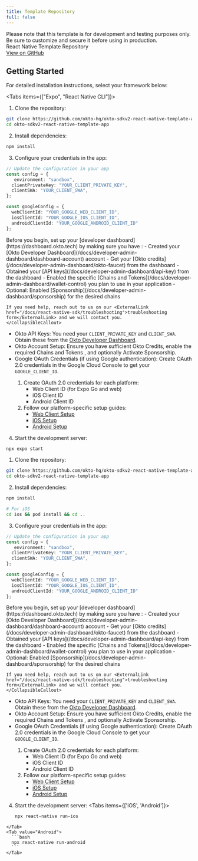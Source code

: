 ```yaml
---
title: Template Repository
full: false
---
```



<Callout type="warn" title="Customize Before Production">
Please note that this template is for development and testing purposes only. Be sure to customize and secure it before using in production.
</Callout>

<div className="bg-white dark:bg-[#1a1a1e] rounded-lg shadow-sm border border-gray-200 dark:border-[#2b2b2c] p-4 w-full my-4">
  <div className="flex items-center justify-between">
    <span className="text-base font-semibold text-gray-900 dark:text-gray-100">React Native Template Repository</span>
    <div className="flex gap-3">
      <a
        href="https://github.com/okto-hq/okto-sdkv2-react-native-template-app"
        target="_blank"
        rel="noopener noreferrer"
        className="no-underline px-4 py-2 bg-blue-600 hover:bg-blue-700 text-white text-sm font-medium rounded-lg transition-colors min-w-[120px] text-center"
      >
        View on GitHub
      </a>
    </div>
  </div>
</div>

## Getting Started

For detailed installation instructions, select your framework below:

<Tabs items={["Expo", "React Native CLI"]}>
  <Tab value="Expo" label="Expo">

  1. Clone the repository:
  ```bash
  git clone https://github.com/okto-hq/okto-sdkv2-react-native-template-app.git
  cd okto-sdkv2-react-native-template-app
  ```

  2. Install dependencies:
  ```bash
  npm install
  ```

  3. Configure your credentials in the app:
  ```typescript
  // Update the configuration in your app
  const config = {
     environment: "sandbox",
    clientPrivateKey: "YOUR_CLIENT_PRIVATE_KEY",
    clientSWA: "YOUR_CLIENT_SWA",
  };

  const googleConfig = {
    webClientId: "YOUR_GOOGLE_WEB_CLIENT_ID",
    iosClientId: "YOUR_GOOGLE_IOS_CLIENT_ID",
    androidClientId: "YOUR_GOOGLE_ANDROID_CLIENT_ID"
  };
  ```

  <CollapsibleCallout type="warning" title="Essential Setup Required">
    Before you begin, set up your [developer dashboard](https://dashboard.okto.tech) by making sure you have :
    - Created your [Okto Developer Dashboard](/docs/developer-admin-dashboard/dashboard-account) account
    - Get your [Okto credits](/docs/developer-admin-dashboard/okto-faucet) from the dashboard
    - Obtained your [API keys](/docs/developer-admin-dashboard/api-key) from the dashboard
    - Enabled the specific [Chains and Tokens](/docs/developer-admin-dashboard/wallet-control) you plan to use in your application
    - Optional: Enabled [Sponsorship](/docs/developer-admin-dashboard/sponsorship) for the desired chains

    If you need help, reach out to us on our <ExternalLink href="/docs/react-native-sdk/troubleshooting">troubleshooting form</ExternalLink> and we will contact you.
    </CollapsibleCallout>

  - Okto API Keys: You need your `CLIENT_PRIVATE_KEY` and `CLIENT_SWA`. Obtain these from the [Okto Developer Dashboard](https://dashboard.okto.tech/login).
  - Okto Account Setup: Ensure you have sufficient <ExternalLink href="https://dashboard.okto.tech/okto-credits">Okto Credits</ExternalLink>, enable the required <ExternalLink href="https://dashboard.okto.tech/wallet-controls">Chains and Tokens </ExternalLink>, and optionally <ExternalLink href="https://dashboard.okto.tech/paymaster">Activate Sponsorship</ExternalLink>.
  - Google OAuth Credentials (if using Google authentication): Create OAuth 2.0 credentials in the <ExternalLink href="/docs/react-native-sdk/authenticate-users/google-oauth/google-console-setup-web">Google Cloud Console</ExternalLink> to get your `GOOGLE_CLIENT_ID`.
    <Callout title="Note">
      1. Create OAuth 2.0 credentials for each platform:
         - Web Client ID (for Expo Go and web)
         - iOS Client ID
         - Android Client ID
      2. Follow our platform-specific setup guides:
         - [Web Client Setup](/docs/react-native-sdk/authenticate-users/google-oauth/google-console-setup-web)
         - [iOS Setup](/docs/react-native-sdk/authenticate-users/google-oauth/google-console-setup-ios)
         - [Android Setup](/docs/react-native-sdk/authenticate-users/google-oauth/google-console-setup-android)
    </Callout>

  4. Start the development server:
  ```bash
  npx expo start
  ```
  
  </Tab>
  
  <Tab value="React Native CLI" label="React Native CLI">

  1. Clone the repository:
  ```bash
  git clone https://github.com/okto-hq/okto-sdkv2-react-native-template-app.git
  cd okto-sdkv2-react-native-template-app
  ```

  2. Install dependencies:
  ```bash
  npm install
  
  # For iOS
  cd ios && pod install && cd ..
  ```

  3. Configure your credentials in the app:
  ```typescript
  // Update the configuration in your app
  const config = {
     environment: "sandbox",
    clientPrivateKey: "YOUR_CLIENT_PRIVATE_KEY",
    clientSWA: "YOUR_CLIENT_SWA",
  };

  const googleConfig = {
    webClientId: "YOUR_GOOGLE_WEB_CLIENT_ID",
    iosClientId: "YOUR_GOOGLE_IOS_CLIENT_ID",
    androidClientId: "YOUR_GOOGLE_ANDROID_CLIENT_ID"
  };
  ```

  <CollapsibleCallout type="warning" title="Essential Setup Required">
    Before you begin, set up your [developer dashboard](https://dashboard.okto.tech) by making sure you have :
    - Created your [Okto Developer Dashboard](/docs/developer-admin-dashboard/dashboard-account) account
    - Get your [Okto credits](/docs/developer-admin-dashboard/okto-faucet) from the dashboard
    - Obtained your [API keys](/docs/developer-admin-dashboard/api-key) from the dashboard
    - Enabled the specific [Chains and Tokens](/docs/developer-admin-dashboard/wallet-control) you plan to use in your application
    - Optional: Enabled [Sponsorship](/docs/developer-admin-dashboard/sponsorship) for the desired chains

    If you need help, reach out to us on our <ExternalLink href="/docs/react-native-sdk/troubleshooting">troubleshooting form</ExternalLink> and we will contact you.
    </CollapsibleCallout>

  - Okto API Keys: You need your `CLIENT_PRIVATE_KEY` and `CLIENT_SWA`. Obtain these from the [Okto Developer Dashboard](https://dashboard.okto.tech/login).
  - Okto Account Setup: Ensure you have sufficient <ExternalLink href="https://dashboard.okto.tech/okto-credits">Okto Credits</ExternalLink>, enable the required <ExternalLink href="https://dashboard.okto.tech/wallet-controls">Chains and Tokens </ExternalLink>, and optionally <ExternalLink href="https://dashboard.okto.tech/paymaster">Activate Sponsorship</ExternalLink>.
  - Google OAuth Credentials (if using Google authentication): Create OAuth 2.0 credentials in the <ExternalLink href="/docs/react-native-sdk/authenticate-users/google-oauth/google-console-setup-web">Google Cloud Console</ExternalLink> to get your `GOOGLE_CLIENT_ID`.
    <Callout title="Note">
      1. Create OAuth 2.0 credentials for each platform:
         - Web Client ID (for Expo Go and web)
         - iOS Client ID
         - Android Client ID
      2. Follow our platform-specific setup guides:
         - [Web Client Setup](/docs/react-native-sdk/authenticate-users/google-oauth/google-console-setup-web)
         - [iOS Setup](/docs/react-native-sdk/authenticate-users/google-oauth/google-console-setup-ios)
         - [Android Setup](/docs/react-native-sdk/authenticate-users/google-oauth/google-console-setup-android)
    </Callout>

  4. Start the development server:
  <Tabs items={['iOS', 'Android']}>
    <Tab value="iOS">
      ```bash
      npx react-native run-ios
      ```
    </Tab>
    <Tab value="Android">
      ```bash
      npx react-native run-android
      ```
    </Tab>
  </Tabs>
  
  </Tab>
</Tabs>


